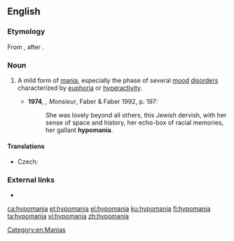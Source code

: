 ==English==
{{wikipedia}}

===Etymology===
From {{confix|hypo|mania|lang=en}}, after {{etyl|de|en}} {{m|de|Hypomanie}}.

===Noun===
{{en-noun}}

# {{label|en|medicine}} A mild form of [[mania]], especially the phase of several [[mood]] [[disorder]]s characterized by [[euphoria]] or [[hyperactivity]].
#* '''1974''', {{w|Lawrence Durrell}}, ''Monsieur'', Faber & Faber 1992, p. 197:
#*: She was lovely beyond all others, this Jewish dervish, with her sense of space and history, her echo-box of racial memories, her gallant '''hypomania'''.

====Translations====
{{trans-top|mild form of mania}}
* Czech: {{t|cs|hypománie|f}}
{{trans-mid}}
{{trans-bottom}}

===External links===
* {{R:OneLook}}

[[Category:en:Manias]]

[[ca:hypomania]]
[[et:hypomania]]
[[el:hypomania]]
[[ku:hypomania]]
[[fi:hypomania]]
[[ta:hypomania]]
[[vi:hypomania]]
[[zh:hypomania]]